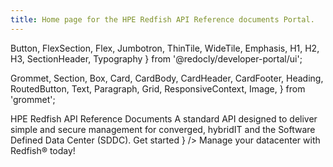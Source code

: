 ```yaml
---
title: Home page for the HPE Redfish API Reference documents Portal.
---
```



  Button,
  FlexSection,
  Flex,
  Jumbotron,
  ThinTile,
  WideTile,
  Emphasis,
  H1,
  H2,
  H3,
  SectionHeader,
  Typography
} from '@redocly/developer-portal/ui';

  Grommet,
  Section,
  Box,
  Card,
  CardBody,
  CardHeader,
  CardFooter,
  Heading,
  RoutedButton,
  Text,
  Paragraph,
  Grid,
  ResponsiveContext,
  Image,
} from 'grommet';






<NavBar location={props.location} standalone={false} />
<Grommet theme={hpe}>
  <Box
    align='start'
    justify='start'
    background={{
      dark: true,
      image: `url(${hpeElement})`,
    }}
    pad={{ vertical: 'xlarge', horizontal: 'small' }}
    height='75vh'
    style={{ minHeight: 550, maxHeight: 900 }}
  >
  <Box width="35%" margin={{left: '150px'}}>
    <Heading level='2' margin={{bottom: 'none'}} weight='bold' size='large'>
      HPE Redfish API
    </Heading>
      <Text size="xxlarge">
        Reference Documents
      </Text>
      <Text size="large" margin={{vertical: '50px'}}>
        A standard API designed to deliver simple and secure management for converged, hybridIT and the Software Defined Data Center (SDDC).
     </Text>
     <Box 
        width="140px"
     >
        <RoutedButton
          primary={true}
          path="developer-portal"
          label={
            <Box >
              <Text size='large'>
                Get started
              </Text>
            </Box>
          }
        />
      </Box>
    </Box>
  </Box>
</Grommet>
<Grommet theme={hpe}>

  <Box align='center' pad='medium'>
    <Heading
      textAlign='center'
      style={{ fontWeight: '400' }}
      level='2'
      margin={{ vertical: 'large'}} 
    >
    Manage your datacenter with Redfish® today!
    </Heading>
    <Box
        width='1115px'
        margin={{ vertical: 'large' }}
        direction='row' wrap={true}
        justify='center'
    >
    <ResponsiveGrid
        cardType='landing'
        fill={true}
        rows={{
          small: ['auto', 'auto'],
          medium: ['auto', 'auto'],
          large: ['auto'],
          xlarge: ['auto'],
        }}
                columns={{
          small: ['auto'],
          medium: ['auto', 'auto'],
          large: ['auto', 'auto'],
          xlarge: ['auto', 'auto'],
        }}
      >
      <LandingCard
        margin='medium'
        path='docs/iLOrestUserGuide/index.md'
        icon={iLOrestIcon}
        titleText='HPE RESTful Interface Tool'
        bodyText='User Guide'
      />
      <LandingCard
        margin='medium'
        path='docs/iLOs/index.md'
        icon={iloIcon}
        titleText='HPE Insight Lights Out (iLOs)'
        bodyText=' HPE iLO 4 and iLO 5 Redfish API Reference Documents.'
      />
      <LandingCard
        margin='medium'
        path='docs/iLOs/index.md'
        icon={iloAmplifierPackIcon}
        titleText='iloAmplifierPack'
        bodyText='Use Redfish to manage the HPE iLO Amplifier Pack aggregator'
      />
      <LandingCard
        margin='medium'
        path='docs/superdome/index.md'
        icon={superdomeIcon}
        titleText='HPE Superdome family'
        bodyText='HPE Superdome Flex and HPE Superdome 280'
      />
      <LandingCard
        margin='medium'
        path='docs/PDUs/index.md'
        icon={pduIcon}
        titleText='HPE Power Distribution Units'
        bodyText='HPE Power Distribution Units (PDUs)'
      />
      </ResponsiveGrid>
    </Box>
  </Box>
</Grommet>


